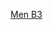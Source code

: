 {{hockeybox2
| bg          = {{{bgc|#eeeeee}}}
| date        = 2014年2月14日
| time        = 21:00
| team1       = {{ih-rt|CAN}}
| team2       = {{ih|AUT}}
| score       = 
| periods     = 
| reference   = 
| goalie1     = 
| goalie2     = 
| progression = 
| goals1      = 
| goals2      = 
| official    = 
| official2   = 
| linesman    = 
| linesman2   = 
| stadium     = [[索契]]，[[波爾肖冰宮]]
| attendance  = 
| penalties1  = 
| penalties2  = 
| shots1      = 
| shots2      = 
}}<noinclude>
[[Category:2014年冬季奧林匹克運動會冰球比賽|Men B3]]
</noinclude>